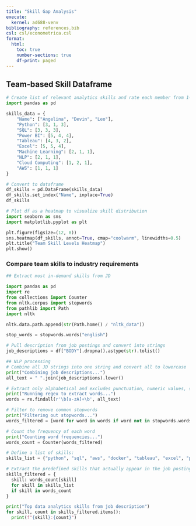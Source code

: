 ```yaml
---
title: "Skill Gap Analysis"
execute:
  kernel: ad688-venv
bibliography: references.bib
csl: csl/econometrica.csl
format: 
  html:
    toc: true
    number-sections: true
    df-print: paged
---
```


## Team-based Skill Dataframe

```python
# Create list of relevant analytics skills and rate each member from 1-5
import pandas as pd

skills_data = {
    "Name": ["Angelina", "Devin", "Leo"],
    "Python": [3, 1, 3],
    "SQL": [3, 3, 3],
    "Power BI": [5, 4, 4],
    "Tableau": [4, 3, 2],
    "Excel": [5, 5, 4],
    "Machine Learning": [2, 1, 1],
    "NLP": [2, 1, 1],
    "Cloud Computing": [1, 2, 1],
    "AWS": [1, 1, 1]
}

# Convert to dataframe 
df_skills = pd.DataFrame(skills_data)
df_skills.set_index("Name", inplace=True)
df_skills

# Plot df as a heatmap to visualize skill distribution
import seaborn as sns
import matplotlib.pyplot as plt

plt.figure(figsize=(12, 8))
sns.heatmap(df_skills, annot=True, cmap="coolwarm", linewidths=0.5)
plt.title("Team Skill Levels Heatmap")
plt.show()
```

### Compare team skills to industry requirements
```python
## Extract most in-demand skills from JD 

import pandas as pd
import re
from collections import Counter
from nltk.corpus import stopwords
from pathlib import Path
import nltk

nltk.data.path.append(str(Path.home() / "nltk_data"))

stop_words = stopwords.words("english")

# Pull description from job postings and convert into strings
job_descriptions = df["BODY"].dropna().astype(str).tolist()

## NLP processing
# Combine all JD strings into one string and convert all to lowercase 
print("Combining job descriptions...")
all_text = " ".join(job_descriptions).lower()

# Extract only alphabetical and excludes punctuation, numeric values, symbols (Tokenizing)
print("Running regex to extract words...")
words = re.findall(r'\b[a-zA]+\b', all_text)

# Filter to remove common stopwords 
print("Filtering out stopwords...")
words_filtered = [word for word in words if word not in stopwords.words("english")]

# Count the frequency of each word
print("Counting word frequencies...")
words_count = Counter(words_filtered)

# Define a list of skills: 
skills_list = {"python", "sql", "aws", "docker", "tableau", "excel", "pandas", "numpy", "power", "spark", "machine", "learning", "nlp", "cloud", "computing"}

# Extract the predefined skills that actually appear in the job postings text blob; 
skills_filtered = {
  skill: words_count[skill]
  for skill in skills_list
  if skill in words_count
}

print("Top data analytics skills from job description")
for skill, count in skills_filtered.items():
  print(f"{skill}:{count}")

```